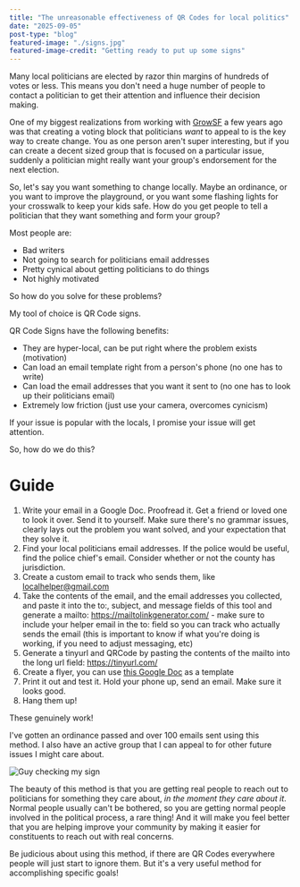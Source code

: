 ```yaml
---
title: "The unreasonable effectiveness of QR Codes for local politics"
date: "2025-09-05"
post-type: "blog"
featured-image: "./signs.jpg"
featured-image-credit: "Getting ready to put up some signs"
---
```


Many local politicians are elected by razor thin margins of hundreds of votes or less. This means you don't need a huge number of people to contact a politician to get their attention and influence their decision making.

One of my biggest realizations from working with [GrowSF](https://growsf.org) a few years ago was that creating a voting block that politicians _want_ to appeal to is the key way to create change. You as one person aren't super interesting, but if you can create a decent sized group that is focused on a particular issue, suddenly a politician might really want your group's endorsement for the next election. 

So, let's say you want something to change locally. Maybe an ordinance, or you want to improve the playground, or you want some flashing lights for your crosswalk to keep your kids safe. How do you get people to tell a politician that they want something and form your group?

Most people are:
- Bad writers
- Not going to search for politicians email addresses
- Pretty cynical about getting politicians to do things
- Not highly motivated

So how do you solve for these problems?

My tool of choice is QR Code signs. 

QR Code Signs have the following benefits:
- They are hyper-local, can be put right where the problem exists (motivation)
- Can load an email template right from a person's phone (no one has to write)
- Can load the email addresses that you want it sent to (no one has to look up their politicians email)
- Extremely low friction (just use your camera, overcomes cynicism)

If your issue is popular with the locals, I promise your issue will get attention.

So, how do we do this?

# Guide

1. Write your email in a Google Doc. Proofread it. Get a friend or loved one to look it over. Send it to yourself. Make sure there's no grammar issues, clearly lays out the problem you want solved, and your expectation that they solve it. 
2. Find your local politicians email addresses. If the police would be useful, find the police chief's email. Consider whether or not the county has jurisdiction. 
3. Create a custom email to track who sends them, like localhelper@gmail.com
4. Take the contents of the email, and the email addresses you collected, and paste it into the to:, subject, and message fields of this tool and generate a mailto: https://mailtolinkgenerator.com/ - make sure to include your helper email in the to: field so you can track who actually sends the email (this is important to know if what you're doing is working, if you need to adjust messaging, etc)
5. Generate a tinyurl and QRCode by pasting the contents of the mailto into the long url field: https://tinyurl.com/
6. Create a flyer, you can use [this Google Doc](https://docs.google.com/document/d/1WPaE5VnOFAi5K_PcxBEdQokpOVXawGHriMXYsAh-nIs/edit?tab=t.0) as a template
7. Print it out and test it. Hold your phone up, send an email. Make sure it looks good. 
8. Hang them up!

These genuinely work! 

I've gotten an ordinance passed and over 100 emails sent using this method. I also have an active group that I can appeal to for other future issues I might care about. 

![Guy checking my sign](./qrcode-sign.jpg "Someone checking my sign")

The beauty of this method is that you are getting real people to reach out to politicians for something they care about, _in the moment they care about it_. Normal people usually can't be bothered, so you are getting normal people involved in the political process, a rare thing! And it will make you feel better that you are helping improve your community by making it easier for constituents to reach out with real concerns. 

Be judicious about using this method, if there are QR Codes everywhere people will just start to ignore them. But it's a very useful method for accomplishing specific goals!